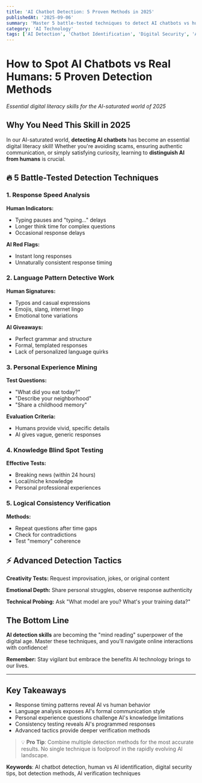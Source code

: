 ```yaml
---
title: 'AI Chatbot Detection: 5 Proven Methods in 2025'
publishedAt: '2025-09-06'
summary: 'Master 5 battle-tested techniques to detect AI chatbots vs humans in 2025. Learn response analysis, language patterns, verification methods, and tools.'
category: 'AI Technology'
tags: ['AI Detection', 'Chatbot Identification', 'Digital Security', 'AI Technology', 'Human vs AI', 'Online Safety']
---
```


# How to Spot AI Chatbots vs Real Humans: 5 Proven Detection Methods

*Essential digital literacy skills for the AI-saturated world of 2025*

## Why You Need This Skill in 2025

In our AI-saturated world, **detecting AI chatbots** has become an essential digital literacy skill! Whether you're avoiding scams, ensuring authentic communication, or simply satisfying curiosity, learning to **distinguish AI from humans** is crucial.

## 🔥 5 Battle-Tested Detection Techniques

### 1. Response Speed Analysis

**Human Indicators:**
- Typing pauses and "typing..." delays
- Longer think time for complex questions
- Occasional response delays

**AI Red Flags:**
- Instant long responses
- Unnaturally consistent response timing

### 2. Language Pattern Detective Work

**Human Signatures:**
- Typos and casual expressions
- Emojis, slang, internet lingo
- Emotional tone variations

**AI Giveaways:**
- Perfect grammar and structure
- Formal, templated responses
- Lack of personalized language quirks

### 3. Personal Experience Mining

**Test Questions:**
- "What did you eat today?"
- "Describe your neighborhood"
- "Share a childhood memory"

**Evaluation Criteria:**
- Humans provide vivid, specific details
- AI gives vague, generic responses

### 4. Knowledge Blind Spot Testing

**Effective Tests:**
- Breaking news (within 24 hours)
- Local/niche knowledge
- Personal professional experiences

### 5. Logical Consistency Verification

**Methods:**
- Repeat questions after time gaps
- Check for contradictions
- Test "memory" coherence

## ⚡ Advanced Detection Tactics

**Creativity Tests:** Request improvisation, jokes, or original content

**Emotional Depth:** Share personal struggles, observe response authenticity

**Technical Probing:** Ask "What model are you? What's your training data?"

## The Bottom Line

**AI detection skills** are becoming the "mind reading" superpower of the digital age. Master these techniques, and you'll navigate online interactions with confidence!

**Remember:** Stay vigilant but embrace the benefits AI technology brings to our lives.

---

## Key Takeaways

- Response timing patterns reveal AI vs human behavior
- Language analysis exposes AI's formal communication style
- Personal experience questions challenge AI's knowledge limitations
- Consistency testing reveals AI's programmed responses
- Advanced tactics provide deeper verification methods

> 💡 **Pro Tip**: Combine multiple detection methods for the most accurate results. No single technique is foolproof in the rapidly evolving AI landscape.

**Keywords**: AI chatbot detection, human vs AI identification, digital security tips, bot detection methods, AI verification techniques